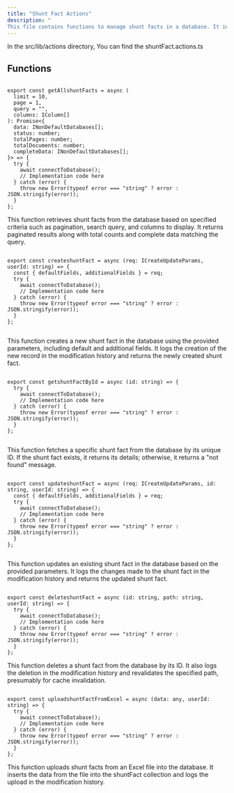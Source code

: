 ```yaml
---
title: "Shunt Fact Actions"
description: "
This file contains functions to manage shunt facts in a database. It includes functions to retrieve all shunt facts, create a new shunt Fact record, retrieve a shunt fact by its ID, update an existing shunt Fact, delete a shunt fact, and upload shunt fact from an Excel file. Each function interacts with the database, performs the specified operation, and handles any errors that may occur during the process."
---
```


In the <Highlight>src/lib/actions</Highlight> directory, You can find the <Highlight>shuntFact.actions.ts</Highlight>

## Functions

```tsx:getAllshuntFacts

export const getAllshuntFacts = async (
  limit = 10,
  page = 1,
  query = "",
  columns: IColumn[]
): Promise<{
  data: INonDefaultDatabases[];
  status: number;
  totalPages: number;
  totalDocuments: number;
  completeData: INonDefaultDatabases[];
}> => {
  try {
    await connectToDatabase();
    // Implementation code here
  } catch (error) {
    throw new Error(typeof error === "string" ? error : JSON.stringify(error));
  }
};

```
This function retrieves shunt facts from the database based on specified criteria such as pagination, search query, and columns to display. It returns paginated results along with total counts and complete data matching the query.

```tsx:createshuntFact

export const createshuntFact = async (req: ICreateUpdateParams, userId: string) => {
  const { defaultFields, additionalFields } = req;
  try {
    await connectToDatabase();
    // Implementation code here
  } catch (error) {
    throw new Error(typeof error === "string" ? error : JSON.stringify(error));
  }
};
 

```
This function creates a new shunt fact in the database using the provided parameters, including default and additional fields. It logs the creation of the new record in the modification history and returns the newly created shunt fact.

```tsx:getshuntFactById

export const getshuntFactById = async (id: string) => {
  try {
    await connectToDatabase();
    // Implementation code here
  } catch (error) {
    throw new Error(typeof error === "string" ? error : JSON.stringify(error));
  }
};


```
This function fetches a specific shunt fact from the database by its unique ID. If the shunt fact exists, it returns its details; otherwise, it returns a "not found" message.

```tsx:updateshuntFact

export const updateshuntFact = async (req: ICreateUpdateParams, id: string, userId: string) => {
  const { defaultFields, additionalFields } = req;
  try {
    await connectToDatabase();
    // Implementation code here
  } catch (error) {
    throw new Error(typeof error === "string" ? error : JSON.stringify(error));
  }
};


```

This function updates an existing shunt fact in the database based on the provided parameters. It logs the changes made to the shunt fact in the modification history and returns the updated shunt fact.

```tsx:deleteshuntFact

export const deleteshuntFact = async (id: string, path: string, userId: string) => {
  try {
    await connectToDatabase();
    // Implementation code here
  } catch (error) {
    throw new Error(typeof error === "string" ? error : JSON.stringify(error));
  }
};

```
This function deletes a shunt fact from the database by its ID. It also logs the deletion in the modification history and revalidates the specified path, presumably for cache invalidation.

```tsx:uploadshuntFactFromExcel

export const uploadshuntFactFromExcel = async (data: any, userId: string) => {
  try {
    await connectToDatabase();
    // Implementation code here
  } catch (error) {
    throw new Error(typeof error === "string" ? error : JSON.stringify(error));
  }
};

```
This function uploads shunt facts from an Excel file into the database. It inserts the data from the file into the shuntFact collection and logs the upload in the modification history.